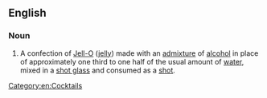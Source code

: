 ==English==

===Noun===
{{wikipedia}}
{{en-noun}}
# A confection of [[Jell-O]] ([[jelly]]) made with an [[admixture]] of [[alcohol]] in place of approximately one third to one half of the usual amount of [[water]], mixed in a [[shot glass]] and consumed as a [[shot]].

[[Category:en:Cocktails]]